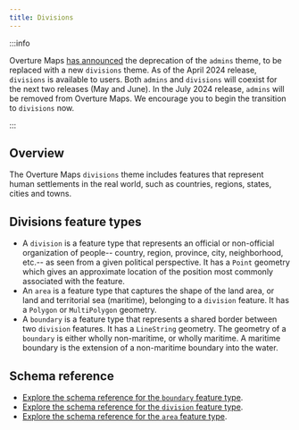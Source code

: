 ```yaml
---
title: Divisions
---
```

:::info

Overture Maps [has announced](/release-notes/) the deprecation of the `admins` theme, to be replaced with a new `divisions` theme. As of the April 2024 release, `divisions` is available to users. Both `admins` and `divisions` will coexist for the next two releases (May and June). In the July 2024 release, `admins` will be removed from Overture Maps. We encourage you to begin the transition to `divisions` now.

:::


## Overview

The Overture Maps `divisions` theme includes features that represent human settlements in the real world, such as countries, regions, states, cities and towns.

## Divisions feature types

- A `division` is a feature type that represents an official or non-official organization of people-- country, region, province, city, neighborhood, etc.-- as seen from a given political perspective. It has a `Point` geometry which gives an approximate location of the position most commonly associated with the feature.
- An `area` is a feature type that captures the shape of the land area, or land and territorial sea (maritime), belonging to a `division` feature. It has a `Polygon` or `MultiPolygon` geometry.
- A `boundary` is a feature type that represents a shared border between two `division` features. It has a `LineString` geometry. The geometry of a `boundary` is either wholly non-maritime, or wholly maritime. A maritime boundary is the extension of a non-maritime boundary into the water.

## Schema reference

- [Explore the schema reference for the `boundary` feature type](https://docs.overturemaps.org/schema/reference/divisions/boundary).
- [Explore the schema reference for the `division` feature type](https://docs.overturemaps.org/schema/reference/divisions/division).
- [Explore the schema reference for the `area` feature type](https://docs.overturemaps.org/schema/reference/divisions/area).
